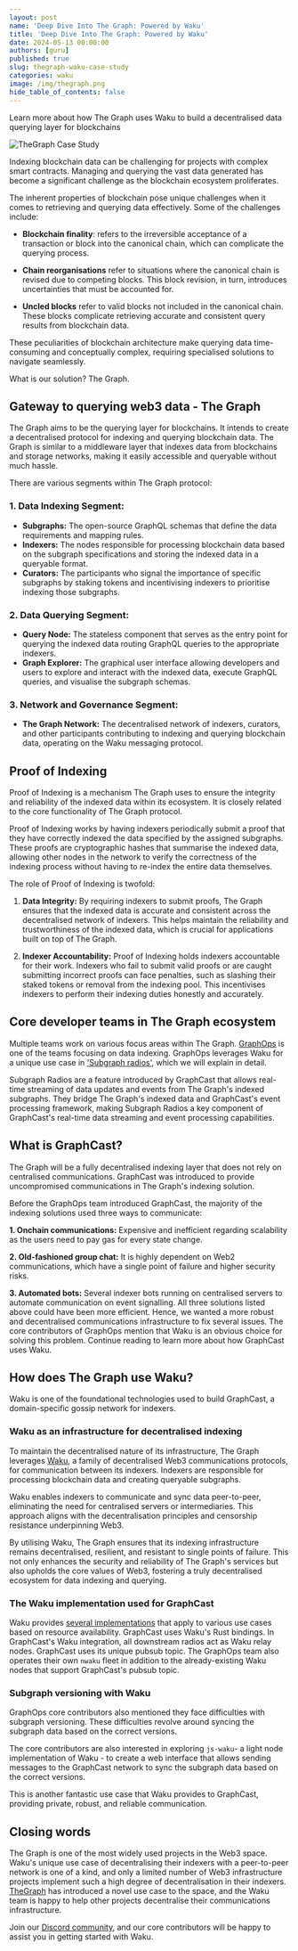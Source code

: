 ```yaml
---
layout: post
name: 'Deep Dive Into The Graph: Powered by Waku' 
title: 'Deep Dive Into The Graph: Powered by Waku' 
date: 2024-05-13 00:00:00
authors: [guru]
published: true
slug: thegraph-waku-case-study
categories: waku
image: /img/thegraph.png
hide_table_of_contents: false
---
```


Learn more about how The Graph uses Waku to build a decentralised data querying layer for blockchains

<!--truncate-->

![TheGraph Case Study](/img/thegraph.png)


Indexing blockchain data can be challenging for projects with complex smart contracts. Managing and querying the vast data generated has become a significant challenge as the blockchain ecosystem proliferates.

The inherent properties of blockchain pose unique challenges when it comes to retrieving and querying data effectively. Some of the challenges include:

- **Blockchain finality**: refers to the irreversible acceptance of a transaction or block into the canonical chain, which can complicate the querying process. 

- **Chain reorganisations** refer to situations where the canonical chain is revised due to competing blocks. This block revision, in turn, introduces uncertainties that must be accounted for.

- **Uncled blocks** refer to valid blocks not included in the canonical chain. These blocks complicate retrieving accurate and consistent query results from blockchain data. 

These peculiarities of blockchain architecture make querying data time-consuming and conceptually complex, requiring specialised solutions to navigate seamlessly. 

What is our solution? The Graph. 

## Gateway to querying web3 data - The Graph
The Graph aims to be the querying layer for blockchains. It intends to create a decentralised protocol for indexing and querying blockchain data. The Graph is similar to a middleware layer that indexes data from blockchains and storage networks, making it easily accessible and queryable without much hassle.

There are various segments within The Graph protocol:
### 1. Data Indexing Segment:
- **Subgraphs:** The open-source GraphQL schemas that define the data requirements and mapping rules.
- **Indexers:** The nodes responsible for processing blockchain data based on the subgraph specifications and storing the indexed data in a queryable format.
- **Curators:** The participants who signal the importance of specific subgraphs by staking tokens and incentivising indexers to prioritise indexing those subgraphs.
### 2. Data Querying Segment:
- **Query Node:** The stateless component that serves as the entry point for querying the indexed data routing GraphQL queries to the appropriate indexers.
- **Graph Explorer:** The graphical user interface allowing developers and users to explore and interact with the indexed data, execute GraphQL queries, and visualise the subgraph schemas.
### 3. Network and Governance Segment:
- **The Graph Network:** The decentralised network of indexers, curators, and other participants contributing to indexing and querying blockchain data, operating on the Waku messaging protocol.

## Proof of Indexing
Proof of Indexing is a mechanism The Graph uses to ensure the integrity and reliability of the indexed data within its ecosystem. It is closely related to the core functionality of The Graph protocol.

Proof of Indexing works by having indexers periodically submit a proof that they have correctly indexed the data specified by the assigned subgraphs. These proofs are cryptographic hashes that summarise the indexed data, allowing other nodes in the network to verify the correctness of the indexing process without having to re-index the entire data themselves.

The role of Proof of Indexing is twofold:

1. **Data Integrity:** By requiring indexers to submit proofs, The Graph ensures that the indexed data is accurate and consistent across the decentralised network of indexers. This helps maintain the reliability and trustworthiness of the indexed data, which is crucial for applications built on top of The Graph.

2. **Indexer Accountability:** Proof of Indexing holds indexers accountable for their work. Indexers who fail to submit valid proofs or are caught submitting incorrect proofs can face penalties, such as slashing their staked tokens or removal from the indexing pool. This incentivises indexers to perform their indexing duties honestly and accurately.

## Core developer teams in The Graph ecosystem

Multiple teams work on various focus areas within The Graph. [GraphOps](https://graphops.xyz) is one of the teams focusing on data indexing. GraphOps leverages Waku for a unique use case in ['Subgraph radios'](https://thegraph.com/blog/subgraph-radio-information-exchange/), which we will explain in detail.

Subgraph Radios are a feature introduced by GraphCast that allows real-time streaming of data updates and events from The Graph's indexed subgraphs. They bridge The Graph's indexed data and GraphCast's event processing framework, making Subgraph Radios a key component of GraphCast's real-time data streaming and event processing capabilities.

## What is GraphCast?

The Graph will be a fully decentralised indexing layer that does not rely on centralised communications. GraphCast was introduced to provide uncompromised communications in The Graph's indexing solution. 

Before the GraphOps team introduced GraphCast, the majority of the indexing solutions used three ways to communicate:

**1. Onchain communications:** Expensive and inefficient regarding scalability as the users need to pay gas for every state change.

**2. Old-fashioned group chat:** It is highly dependent on Web2 communications, which have a single point of failure and higher security risks.

**3. Automated bots:** Several indexer bots running on centralised servers to automate communication on event signalling.
All three solutions listed above could have been more efficient. Hence, we wanted a more robust and decentralised communications infrastructure to fix several issues. The core contributors of GraphOps mention that Waku is an obvious choice for solving this problem. Continue reading to learn more about how GraphCast uses Waku.

## How does The Graph use Waku?

Waku is one of the foundational technologies used to build GraphCast, a domain-specific gossip network for indexers.

### Waku as an infrastructure for decentralised indexing
To maintain the decentralised nature of its infrastructure, The Graph leverages [Waku](https://waku.org), a family of decentralised Web3 communications protocols, for communication between its indexers. Indexers are responsible for processing blockchain data and creating queryable subgraphs.

Waku enables indexers to communicate and sync data peer-to-peer, eliminating the need for centralised servers or intermediaries. This approach aligns with the decentralisation principles and censorship resistance underpinning Web3.

By utilising Waku, The Graph ensures that its indexing infrastructure remains decentralised, resilient, and resistant to single points of failure. This not only enhances the security and reliability of The Graph's services but also upholds the core values of Web3, fostering a truly decentralised ecosystem for data indexing and querying.

### The Waku implementation used for GraphCast

Waku provides [several implementations](https://docs.waku.org/) that apply to various use cases based on resource availability. GraphCast uses Waku's Rust bindings. In GraphCast's Waku integration, all downstream radios act as Waku relay nodes. GraphCast uses its unique pubsub topic. The GraphOps team also operates their own `nwaku` fleet in addition to the already-existing Waku nodes that support GraphCast's pubsub topic.

### Subgraph versioning with Waku

GraphOps core contributors also mentioned they face difficulties with subgraph versioning. These difficulties revolve around syncing the subgraph data based on the correct versions.

The core contributors are also interested in exploring `js-waku`- a light node implementation of Waku - to create a web interface that allows sending messages to the GraphCast network to sync the subgraph data based on the correct versions. 

This is another fantastic use case that Waku provides to GraphCast, providing private, robust, and reliable communication.

## Closing words

The Graph is one of the most widely used projects in the Web3 space. Waku's unique use case of decentralising their indexers with a peer-to-peer network is one of a kind, and only a limited number of Web3 infrastructure projects implement such a high degree of decentralisation in their indexers. [TheGraph](https://thegraph.com) has introduced a novel use case to the space, and the Waku team is happy to help other projects decentralise their communications infrastructure.

Join our [Discord community](https://discord.waku.org), and our core contributors will be happy to assist you in getting started with Waku.
